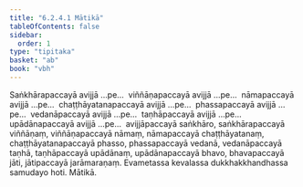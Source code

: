 ```yaml
---
title: "6.2.4.1 Mātikā"
tableOfContents: false
sidebar:
  order: 1
type: "tipitaka"
basket: "ab"
book: "vbh"
---
```



<DynamicBreadcrumb />

<Division number="247" book="vbh" bookNo="30" page="149">

<Paragraph number="987" book="vbh">
Saṅkhārapaccayā avijjā …pe…  viññāṇapaccayā avijjā …pe…  nāmapaccayā avijjā …pe…  chaṭṭhāyatanapaccayā avijjā …pe…  phassapaccayā avijjā …pe…  vedanāpaccayā avijjā …pe…  taṇhāpaccayā avijjā …pe…  upādānapaccayā avijjā …pe…  avijjāpaccayā saṅkhāro, saṅkhārapaccayā viññāṇaṃ, viññāṇapaccayā nāmaṃ, nāmapaccayā chaṭṭhāyatanaṃ, chaṭṭhāyatanapaccayā phasso, phassapaccayā vedanā, vedanāpaccayā taṇhā, taṇhāpaccayā upādānaṃ, upādānapaccayā bhavo, bhavapaccayā jāti, jātipaccayā jarāmaraṇaṃ. Evametassa kevalassa dukkhakkhandhassa samudayo hoti.

</Paragraph>
</Division>

<Paragraph number="988" type="center" book="vbh">
Mātikā.
</Paragraph>
